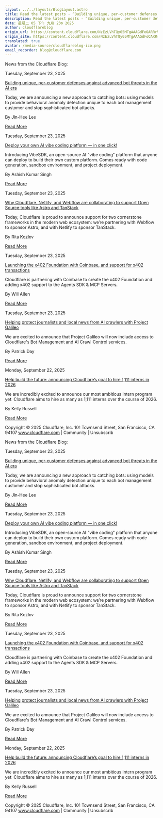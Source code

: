 ```yaml
---
layout: ../../layouts/BlogLayout.astro
title: Read the latest posts - ”Building unique, per-customer defenses against advanced bot threats in the AI era”
description: Read the latest posts - ”Building unique, per-customer defenses against advanced bot threats in the AI era”
date: 星期二 05 下午 九月 23o 2025
author: cloudflareblog
origin_url: https://content.cloudflare.com/NzEzLVhTQy05MTgAAAGdFoOARRrVvvbDRUxboGSVHrqZ79Abdhmt0zYY664hSyFj0kxzShtLFjIOTBY5aPJ-jarowB8=
origin_site: https://content.cloudflare.com/NzEzLVhTQy05MTgAAAGdFoOARRrVvvbDRUxboGSVHrqZ79Abdhmt0zYY664hSyFj0kxzShtLFjIOTBY5aPJ-jarowB8=
translated: true
avatar: /media-source/cloudflareblog-ico.png
email_recorder: blog@cloudflare.com
---
```



<Reference client:only="react" title="Read the latest posts - ”Building unique, per-customer defenses against advanced bot threats in the AI era”" url="https://content.cloudflare.com/NzEzLVhTQy05MTgAAAGdFoOARRrVvvbDRUxboGSVHrqZ79Abdhmt0zYY664hSyFj0kxzShtLFjIOTBY5aPJ-jarowB8=" />

<Detail client:only="react">
	News from the Cloudflare Blog:

Tuesday, September 23, 2025

[Building unique, per-customer defenses against advanced bot threats in the AI era](https://content.cloudflare.com/NzEzLVhTQy05MTgAAAGdFoOARRrVvvbDRUxboGSVHrqZ79Abdhmt0zYY664hSyFj0kxzShtLFjIOTBY5aPJ-jarowB8=)

Today, we are announcing a new approach to catching bots: using models to provide behavioral anomaly detection unique to each bot management customer and stop sophisticated bot attacks.

By Jin-Hee Lee

[Read More](https://content.cloudflare.com/NzEzLVhTQy05MTgAAAGdFoOARRrVvvbDRUxboGSVHrqZ79Abdhmt0zYY664hSyFj0kxzShtLFjIOTBY5aPJ-jarowB8=)

Tuesday, September 23, 2025

[Deploy your own AI vibe coding platform — in one click!](https://content.cloudflare.com/NzEzLVhTQy05MTgAAAGdFoOARkabtbFhoa8skddz460lqwHQzkC4J3vpsMmVz83jQIciHhvELao9sqvDAclg08KJ2rc=)

Introducing VibeSDK, an open-source AI "vibe coding" platform that anyone can deploy to build their own custom platform. Comes ready with code generation, sandbox environment, and project deployment.

By Ashish Kumar Singh

[Read More](https://content.cloudflare.com/NzEzLVhTQy05MTgAAAGdFoOARkabtbFhoa8skddz460lqwHQzkC4J3vpsMmVz83jQIciHhvELao9sqvDAclg08KJ2rc=)

Tuesday, September 23, 2025

[Why Cloudflare, Netlify, and Webflow are collaborating to support Open Source tools like Astro and TanStack](https://content.cloudflare.com/NzEzLVhTQy05MTgAAAGdFoOARjtqUFMVwCF7ksx4HpgER-7uRKYCNpInDutdZthwUskiXlXtp7h7zW-Nnyk5aZ0l_pg=)

Today, Cloudflare is proud to announce support for two cornerstone frameworks in the modern web ecosystem: we’re partnering with Webflow to sponsor Astro, and with Netlify to sponsor TanStack.

By Rita Kozlov

[Read More](https://content.cloudflare.com/NzEzLVhTQy05MTgAAAGdFoOARjtqUFMVwCF7ksx4HpgER-7uRKYCNpInDutdZthwUskiXlXtp7h7zW-Nnyk5aZ0l_pg=)

Tuesday, September 23, 2025

[Launching the x402 Foundation with Coinbase, and support for x402 transactions](https://content.cloudflare.com/NzEzLVhTQy05MTgAAAGdFoOARRYJ1Iuy3UrMD7GW1rTKnpooNeDgW5q-Jz6UI64CGyfhYHTXLnv6ZiXdyxEs4ZssHq4=)

Cloudflare is partnering with Coinbase to create the x402 Foundation and adding x402 support to the Agents SDK & MCP Servers.

By Will Allen

[Read More](https://content.cloudflare.com/NzEzLVhTQy05MTgAAAGdFoOARRYJ1Iuy3UrMD7GW1rTKnpooNeDgW5q-Jz6UI64CGyfhYHTXLnv6ZiXdyxEs4ZssHq4=)

Tuesday, September 23, 2025

[Helping protect journalists and local news from AI crawlers with Project Galileo](https://content.cloudflare.com/NzEzLVhTQy05MTgAAAGdFoOARa2WRlDCW30NcYo0uMSjuS-xmo5PIbohF08PapRgp_rPzbkMZ64hvYcfeEGV2zXZCQw=)

We are excited to announce that Project Galileo will now include access to Cloudflare's Bot Management and AI Crawl Control services.

By Patrick Day

[Read More](https://content.cloudflare.com/NzEzLVhTQy05MTgAAAGdFoOARa2WRlDCW30NcYo0uMSjuS-xmo5PIbohF08PapRgp_rPzbkMZ64hvYcfeEGV2zXZCQw=)

Monday, September 22, 2025

[Help build the future: announcing Cloudflare’s goal to hire 1,111 interns in 2026](https://content.cloudflare.com/NzEzLVhTQy05MTgAAAGdFoOARh9LULG6463_zTLKjUPnKMuNgFkApfRtMgXvn2UiFhydNTKx4mDhrhAvfmZF9ce5nbE=)

We are incredibly excited to announce our most ambitious intern program yet: Cloudflare aims to hire as many as 1,111 interns over the course of 2026.

By Kelly Russell

[Read More](https://content.cloudflare.com/NzEzLVhTQy05MTgAAAGdFoOARh9LULG6463_zTLKjUPnKMuNgFkApfRtMgXvn2UiFhydNTKx4mDhrhAvfmZF9ce5nbE=)

Copyright © 2025 Cloudflare, Inc. 101 Townsend Street, San Francisco, CA 94107 www.cloudflare.com | Community | Unsubscrib
</Detail>

News from the Cloudflare Blog:

Tuesday, September 23, 2025

[Building unique, per-customer defenses against advanced bot threats in the AI era](https://content.cloudflare.com/NzEzLVhTQy05MTgAAAGdFoOARRrVvvbDRUxboGSVHrqZ79Abdhmt0zYY664hSyFj0kxzShtLFjIOTBY5aPJ-jarowB8=)

Today, we are announcing a new approach to catching bots: using models to provide behavioral anomaly detection unique to each bot management customer and stop sophisticated bot attacks.

By Jin-Hee Lee

[Read More](https://content.cloudflare.com/NzEzLVhTQy05MTgAAAGdFoOARRrVvvbDRUxboGSVHrqZ79Abdhmt0zYY664hSyFj0kxzShtLFjIOTBY5aPJ-jarowB8=)

Tuesday, September 23, 2025

[Deploy your own AI vibe coding platform — in one click!](https://content.cloudflare.com/NzEzLVhTQy05MTgAAAGdFoOARkabtbFhoa8skddz460lqwHQzkC4J3vpsMmVz83jQIciHhvELao9sqvDAclg08KJ2rc=)

Introducing VibeSDK, an open-source AI "vibe coding" platform that anyone can deploy to build their own custom platform. Comes ready with code generation, sandbox environment, and project deployment.

By Ashish Kumar Singh

[Read More](https://content.cloudflare.com/NzEzLVhTQy05MTgAAAGdFoOARkabtbFhoa8skddz460lqwHQzkC4J3vpsMmVz83jQIciHhvELao9sqvDAclg08KJ2rc=)

Tuesday, September 23, 2025

[Why Cloudflare, Netlify, and Webflow are collaborating to support Open Source tools like Astro and TanStack](https://content.cloudflare.com/NzEzLVhTQy05MTgAAAGdFoOARjtqUFMVwCF7ksx4HpgER-7uRKYCNpInDutdZthwUskiXlXtp7h7zW-Nnyk5aZ0l_pg=)

Today, Cloudflare is proud to announce support for two cornerstone frameworks in the modern web ecosystem: we’re partnering with Webflow to sponsor Astro, and with Netlify to sponsor TanStack.

By Rita Kozlov

[Read More](https://content.cloudflare.com/NzEzLVhTQy05MTgAAAGdFoOARjtqUFMVwCF7ksx4HpgER-7uRKYCNpInDutdZthwUskiXlXtp7h7zW-Nnyk5aZ0l_pg=)

Tuesday, September 23, 2025

[Launching the x402 Foundation with Coinbase, and support for x402 transactions](https://content.cloudflare.com/NzEzLVhTQy05MTgAAAGdFoOARRYJ1Iuy3UrMD7GW1rTKnpooNeDgW5q-Jz6UI64CGyfhYHTXLnv6ZiXdyxEs4ZssHq4=)

Cloudflare is partnering with Coinbase to create the x402 Foundation and adding x402 support to the Agents SDK & MCP Servers.

By Will Allen

[Read More](https://content.cloudflare.com/NzEzLVhTQy05MTgAAAGdFoOARRYJ1Iuy3UrMD7GW1rTKnpooNeDgW5q-Jz6UI64CGyfhYHTXLnv6ZiXdyxEs4ZssHq4=)

Tuesday, September 23, 2025

[Helping protect journalists and local news from AI crawlers with Project Galileo](https://content.cloudflare.com/NzEzLVhTQy05MTgAAAGdFoOARa2WRlDCW30NcYo0uMSjuS-xmo5PIbohF08PapRgp_rPzbkMZ64hvYcfeEGV2zXZCQw=)

We are excited to announce that Project Galileo will now include access to Cloudflare's Bot Management and AI Crawl Control services.

By Patrick Day

[Read More](https://content.cloudflare.com/NzEzLVhTQy05MTgAAAGdFoOARa2WRlDCW30NcYo0uMSjuS-xmo5PIbohF08PapRgp_rPzbkMZ64hvYcfeEGV2zXZCQw=)

Monday, September 22, 2025

[Help build the future: announcing Cloudflare’s goal to hire 1,111 interns in 2026](https://content.cloudflare.com/NzEzLVhTQy05MTgAAAGdFoOARh9LULG6463_zTLKjUPnKMuNgFkApfRtMgXvn2UiFhydNTKx4mDhrhAvfmZF9ce5nbE=)

We are incredibly excited to announce our most ambitious intern program yet: Cloudflare aims to hire as many as 1,111 interns over the course of 2026.

By Kelly Russell

[Read More](https://content.cloudflare.com/NzEzLVhTQy05MTgAAAGdFoOARh9LULG6463_zTLKjUPnKMuNgFkApfRtMgXvn2UiFhydNTKx4mDhrhAvfmZF9ce5nbE=)

Copyright © 2025 Cloudflare, Inc. 101 Townsend Street, San Francisco, CA 94107 www.cloudflare.com | Community | Unsubscrib


